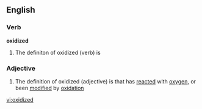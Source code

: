 ==English==

===Verb===
'''oxidized'''

# The definiton of oxidized (verb) is {{past of|[[oxidize]]}}

===Adjective===
{{en-adj}}

# The definition of oxidized (adjective) is that has [[reacted]] with [[oxygen]], or been [[modified]] by [[oxidation]]

[[vi:oxidized]]